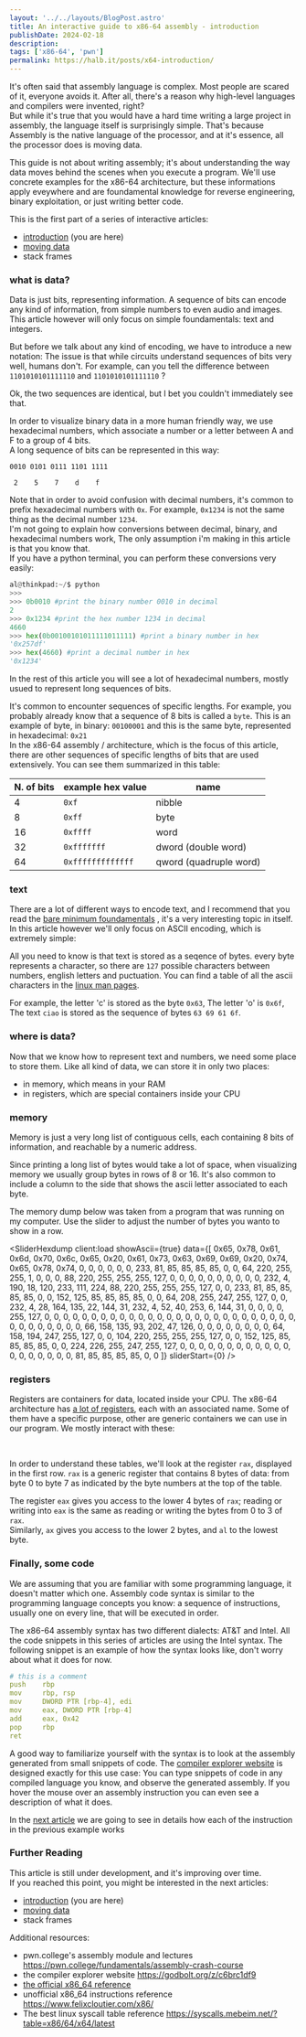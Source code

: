 ```yaml
---
layout: '../../layouts/BlogPost.astro'
title: An interactive guide to x86-64 assembly - introduction
publishDate: 2024-02-18
description: 
tags: ['x86-64', 'pwn']
permalink: https://halb.it/posts/x64-introduction/
---
```


It's often said that assembly language is complex. Most people are scared of it, everyone avoids it.
 After all, there's a reason why high-level languages and compilers were invented, right?<br/>
But while it's true that you would have a hard time writing a large project in assembly, 
the language itself is surprisingly simple.
That's because Assembly is the native language of the processor, 
and at it's essence, all the processor does is moving data.

This guide is not about writing assembly; it's about understanding the way data moves
behind the scenes when you execute a program. We'll use concrete examples for the
x86-64 architecture, but these informations apply eveywhere and are foundamental knowledge 
for reverse engineering, binary exploitation, or just writing better code.

This is the first part of a series of interactive articles:

- [introduction](/posts/x64-introduction/) (you are here)
- [moving data](/posts/x64-moving-data/)
- stack frames

### what is data?

Data is just bits, representing information.
A sequence of bits can encode any kind of information, from simple numbers to even audio and images. 
This article however will only focus on simple foundamentals: text and integers.

But before we talk about any kind of encoding, we have to introduce a new notation:
The issue is that while circuits understand sequences of bits very well, humans don't.
For example, can you tell the difference between
`1101010101111110` and `1101010101111110` ?

<Spoiler text="Show answer">
Ok, the two sequences are identical, but I bet you couldn't immediately see that.
</Spoiler>

In order to visualize binary data in a more human friendly way, we use 
hexadecimal numbers, which associate a number or a letter
between A and F to a group of 4 bits.<br/>
A long sequence of bits can be represented in this way:

```
0010 0101 0111 1101 1111

 2    5    7    d    f
```

Note that in order to avoid confusion with decimal numbers, it's common to prefix
hexadecimal numbers with `0x`.
For example, `0x1234` is not the same
thing as the decimal number `1234`.<br/>
I'm not going to explain how conversions between decimal, binary, and hexadecimal numbers work,
The only assumption i'm making in this article is that you know that.<br/>
If you have a python terminal, you can perform these conversions very easily:

```python
al@thinkpad:~/$ python
>>>
>>> 0b0010 #print the binary number 0010 in decimal
2
>>> 0x1234 #print the hex number 1234 in decimal
4660
>>> hex(0b00100101011111011111) #print a binary number in hex
'0x257df'
>>> hex(4660) #print a decimal number in hex
'0x1234'
```

In the rest of this article you will see a lot of hexadecimal numbers, mostly usued
to represent long sequences of bits.

It's common to encounter sequences of specific lengths.
For example, you probably already know that a sequence of 8 bits is called a `byte`.
This is an example of byte, in binary: `00100001` and this is the same byte, represented in hexadecimal: `0x21`<br/>
In the x86-64 assembly / architecture, which is the focus of this article, there are other sequences of specific
lengths of bits that are used extensively. 
You can see them summarized in this table:


| N. of bits   | example hex value | name                   |
| ------------ | ----------------- | ---------------------- |
| 4            | `0xf`                 | nibble                 |
| 8            | `0xff`                | byte                   |
| 16           | `0xffff`              | word                   |
| 32           | `0xfffffff`           | dword (double word)    |
| 64           | `0xfffffffffffff`     | qword (quadruple word) |



### text

There are a lot of different ways to encode text, and I recommend that you 
read the [bare minimum foundamentals](https://www.joelonsoftware.com/2003/10/08/the-absolute-minimum-every-software-developer-absolutely-positively-must-know-about-unicode-and-character-sets-no-excuses/)
, it's a very interesting topic in itself.
In this article however we'll only focus on ASCII encoding, which is extremely simple:

All you need to know is that text is stored as a seqence of bytes. every byte represents a character,
so there are `127` possible characters between numbers, english letters and puctuation.
You can find a table of all the ascii characters in the
[linux man pages](https://man.archlinux.org/man/core/man-pages/ascii.7.en).

For example, the letter 'c' is stored as the byte `0x63`,
The letter 'o' is `0x6f`, 
The text `ciao` is stored as the sequence of bytes `63 69 61 6f`.


### where is data?

Now that we know how to represent text and numbers, we need some place
to store them.
Like all kind of data, we can store it in only two places:

- in memory, which means in your RAM
- in registers, which are special containers inside your CPU

### memory

Memory is just a very long list of
contiguous cells, each containing 8 bits of information, and reachable by a numeric address.

Since printing a long list of bytes would take a lot of space,
when visualizing memory we usually group bytes in rows of 8 or 16.
It's also common to include a column to the side that shows the ascii letter associated to each byte.

The memory dump below was taken from a program that was running on my computer. 
Use the slider to adjust the number of bytes you wanto to show in a row.

<SliderHexdump
  client:load 
  showAscii={true}
  data={[
  0x65, 0x78, 0x61, 0x6d, 0x70, 0x6c, 0x65, 0x20,
  0x61, 0x73, 0x63, 0x69, 0x69, 0x20, 0x74, 0x65,
  0x78, 0x74, 
  0, 0, 0, 0, 0, 0, 233, 81, 85, 85, 85, 85, 0, 0, 64, 220, 255, 255, 1, 0, 0, 0, 88, 220, 255, 255, 255, 127, 0, 0, 0, 0, 0, 0, 0, 0, 0, 0, 232, 4, 190, 18, 120, 233, 111, 224, 88, 220, 255, 255, 255, 127, 0, 0, 233, 81, 85, 85, 85, 85, 0, 0, 152, 125, 85, 85, 85, 85, 0, 0, 64, 208, 255, 247, 255, 127, 0, 0, 232, 4, 28, 164, 135, 22, 144, 31,
  232, 4, 52, 40, 253, 6, 144, 31, 0, 0, 0, 0, 255, 127, 0, 0, 0, 0, 0, 0, 0, 0, 0, 0, 0, 0, 0, 0, 0, 0, 0, 0, 0, 0, 0, 0, 0, 0, 0, 0, 0, 0, 0, 0, 0, 0, 0, 0, 0, 66, 158, 135, 93, 202, 47, 126, 0, 0, 0, 0, 0, 0, 0, 0, 64, 158, 194, 247, 255, 127, 0, 0, 104, 220, 255, 255, 255, 127, 0, 0, 152, 125, 85, 85, 85, 85, 0, 0, 224, 226, 255, 247, 255, 127, 0, 0, 0, 0, 0, 0,
  0, 0, 0, 0, 0, 0, 0, 0, 0, 0, 0, 0, 0, 81, 85, 85, 85, 85, 0, 0 
  ]}
  sliderStart={0} /><br/>

### registers

Registers are containers for data, located inside your CPU.
The x86-64 architecture has
[a lot of registers](https://en.wikipedia.org/wiki/X86#/media/File:Table_of_x86_Registers_svg.svg),
each with an associated name.
Some of them have a specific purpose, other are generic containers we can use in our program.
We mostly interact with these:

<RegistersTable />

<br/>

In order to understand these tables, we'll look at the register `rax`, displayed in the first row.
`rax` is a generic register that contains 8 bytes of data: from byte 0 to byte 7
as indicated by the byte numbers at the top of the table.

The register `eax` gives you access to the
lower 4 bytes of `rax`; reading or writing into `eax` is the same as reading or writing 
the bytes from 0 to 3 of `rax`.<br/>
Similarly, `ax` gives you access to the lower 2 bytes, and `al` to the lowest byte.

### Finally, some code

We are assuming that you are familiar with some programming language, it doesn't matter which one.
Assembly code syntax is similar to the programming language concepts you know:
a sequence of instructions, usually one on every line, that will be executed in order.

The x86-64 assembly syntax has two different dialects: AT&T and Intel.
All the code snippets in this series of articles are using the Intel syntax.
The following snippet is an example of how the syntax looks like, don't worry about what it does for now.

```yaml
# this is a comment
push    rbp
mov     rbp, rsp
mov     DWORD PTR [rbp-4], edi
mov     eax, DWORD PTR [rbp-4]
add     eax, 0x42
pop     rbp
ret
```

A good way to familiarize yourself with the syntax is to look at the assembly
generated from small snippets of code.
The 
[compiler explorer website](https://godbolt.org/z/7qGb91oo8)
is designed exactly for this use case: You can type snippets of code
in any compiled language you know, and observe the generated assembly.
If you hover the mouse over an assembly instruction you can even see
a description of what it does.

In the [next article](/posts/x64-moving-data/)
we are going to see in details how each of the 
instruction in the previous example works

### Further Reading

This article is still under development, and it's improving over time.<br/>
If you reached this point, you might be interested in the next articles:

- [introduction](/posts/x64-introduction/)  (you are here)
- [moving data](/posts/x64-moving-data/) 
- stack frames

Additional resources:

- pwn.college's assembly module and lectures https://pwn.college/fundamentals/assembly-crash-course
- the compiler explorer website https://godbolt.org/z/c6brc1df9
- [the official x86_64 reference](https://www.intel.com/content/www/us/en/developer/articles/technical/intel-sdm.html)
- unofficial x86_64 instructions reference https://www.felixcloutier.com/x86/
- The best linux syscall table reference https://syscalls.mebeim.net/?table=x86/64/x64/latest
